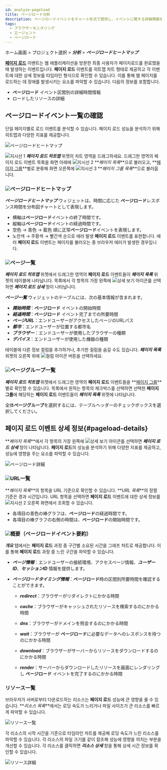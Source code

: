 ```yaml
---
id: analyze-pageload
title: ページロード分析
description: ページロードイベントをチャート形式で提供し、イベントに関する詳細情報を分析できます。
tags:
  - ブラウザーモニタリング
  - エージェント
  - ページロード
---
```


ホーム画面 > プロジェクト選択 > **_分析_** > **_ページロードヒートマップ_**

**[페이지 로드](before-starting#load-page)** 이벤트는 웹 애플리케이션을 방문한 최종 사용자가 페이지로드를 완료했을 때 발생하는 이벤트입니다. **페이지 로드** 이벤트를 히트맵 차트 형태로 제공하고 각 이벤트에 대한 상세 정보를 타임라인 형식으로 확인할 수 있습니다. 이를 통해 웹 페이지를 로드하는 데 장애를 발생시키는 요소를 파악할 수 있습니다. 다음의 정보를 포함합니다.

-   **ページロード** イベント区間別の詳細時間情報
-   ロードしたリソースの詳細

## ページロードイベント一覧の確認

단일 페이지별로 로드 이벤트를 분석할 수 있습니다. 페이지 로드 성능을 분석하기 위해 히트맵과 다양한 지표를 제공합니다.

![ページロードヒートマップ](/img/rum-pageload-event-01.png)

![지시선 1](/img/number-01.png) **_페이지 로드 히트맵_** 위젯의 차트 영역을 드래그하세요. 드래그한 영역의 페이지 로드 이벤트 목록을 화면 아래에 ![지시선 2](/img/number-02.png) **_페이지 목록_**으로 불러오고, **[페이지 그룹](before-starting#page-group)**별로 분류해 화면 오른쪽에 ![지시선 3](/img/number-03.png) **_페이지 그룹 목록_**으로 불러옵니다.

### ![](/img/number-01.png)ページロードヒートマップ

**_ページロードヒートマップ_** ウィジェットは、時間に応じた **ページロード**レスポンス時間を分布図チャートとして表現します。 

-   横軸は**ページロード**イベントの終了時間です。
-   縦軸は**ページロード**イベントの経過時間です。
-   <span class='lowfg'>空色</span> → <span class='normal'>青色</span> → <span class='highfg'>藍色</span> 順に正常**ページロード**イベントを表現します。
-   <span class='logwr'>노란색</span> → <span class='slow'>주황색</span> → <span class='vslow'>빨간색</span> 순으로 에러 발생 **페이지 로드** 이벤트를 표현합니다. 에러 **페이지 로드** 이벤트는 페이지를 불러오는 중 브라우저 에러가 발생한 경우입니다.

### ![](/img/number-02.png)ページ一覧

**_페이지 로드 히트맵_** 위젯에서 드래그한 영역의 **페이지 로드** 이벤트들이 **_페이지 목록_** 위젯의 테이블에 나타납니다. 목록에서 각 항목의 가장 왼쪽에 ![상세 보기 아이콘](/img/ico-detail-view.svg)를 선택하면 **_페이지 로드 상세_** 창이 나타납니다.

**_ページ一覧_** ウィジェットのテーブルには、次の基本情報が含まれます。

-   **_開始時間_**：**ページロード** イベントの開始時間
-   **_経過時間_**：**ページロード** イベント完了までの所要時間
-   **_ページURL_**：エンドユーザーがアクセスしたページのURLパス
-   **_都市_**：エンドユーザーが位置する都市名
-   **_ブラウザー_**：エンドユーザーが使用したブラウザーの種類
-   **_デバイス_**：エンドユーザーが使用した機器の種類

테이블에 다른 정보 컬럼을 추가하거나, 추가한 컬럼을 숨길 수도 있습니다. **_페이지 목록_** 위젯의 오른쪽 위에 ![컬럼 아이콘](/img/ico-column.svg) 버튼을 선택하세요.

### ![](/img/number-03.png)ページグループ一覧

**_페이지 로드 히트맵_** 위젯에서 드래그한 영역의 **페이지 로드** 이벤트들을 **[페이지 그룹](before-starting#page-group)**별로 확인할 수 있습니다. 목록에서 원하는 항목의 체크박스를 선택하면 선택한 **페이지 그룹**에 해당하는 **페이지 로드** 이벤트들이 **_페이지 목록_** 위젯에 나타납니다.

全体**ページグループ**を選択するには、テーブルヘッダーのチェックボックスを選択してください。

## 페이지 로드 이벤트 상세 정보{#pageload-details}

**_페이지 목록_**에서 각 항목의 가장 왼쪽에 ![상세 보기 아이콘](/img/ico-detail-view.svg)를 선택하면 **_페이지 로드 상세_** 창이 나타납니다. **페이지 로드**의 성능을 분석하기 위해 다양한 지표를 제공하고, 성능에 영향을 주는 요소를 파악할 수 있습니다.

![ページロード詳細](/img/rum-pageload-event-02.png)

### ![](/img/number-01.png)URL一覧

**_페이지 목록_**의 항목을 URL 기준으로 확인할 수 있습니다. **_URL 목록_**의 정렬 기준은 경과 시간입니다. URL 항목을 선택하면 **페이지 로드** 이벤트에 대한 상세 정보를 ![지시선 2](/img/number-02.png) 오른쪽 화면에서 조회할 수 있습니다.

-   各項目の青色の棒グラフは、**ページロード**の経過時間です。
-   各項目の棒グラフの右側の時間は、**ページロード**の開始時間です。

### ![](/img/number-02.png)概要（ページロードイベント要約）

**_개요_** 탭에서는 **페이지 로드** 과정 중 구간별 소요된 시간을 그래프 차트로 제공합니다. 이를 통해 **페이지 로드** 과정 중 느린 구간을 파악할 수 있습니다.

-   **_ページ情報_**：エンドユーザーの接続環境、アクセスページ情報、**_ユーザーID_**、**_セッションID_** 情報を提供します。

-   **_ページロードタイミング情報_**：**ページロード**時の区間別所要時間を確認することができます。

    -   **_redirect_**：ブラウザーがリダイレクトにかかる時間

    -   **_cache_**：ブラウザーがキャッシュされたリソースを検索するのにかかる時間

    -   **_dns_**：ブラウザーがドメインを照会するのにかかる時間

    -   **_wait_**：ブラウザーが **ページロード**に必要なデータへのレスポンスを待つのにかかる時間

    -   **_download_**：ブラウザーがサーバーからリソースをダウンロードするのにかかる時間

    -   **_render_**：サーバーからダウンロードしたリソースを画面にレンダリングし **ページロード** イベントを完了するのにかかる時間

### リソース一覧

브라우저가 서버로부터 다운로드하는 리소스는 **페이지 로드** 성능에 큰 영향을 줄 수 있습니다. **_리소스 목록_**에서는 로딩 속도가 느리거나 파일 사이즈가 큰 리소스를 빠르게 파악할 수 있습니다.

![リソース一覧](/img/rum-pageload-event-03.png)

각 리소스의 시작 시간을 기준으로 타임라인 차트를 제공해 로딩 속도가 느린 리소스를 파악할 수 있습니다. 각 리소스의 파일 크기를 같이 참조해 성능에 영향을 끼치는 부분을 개선할 수 있습니다. 각 리소스를 클릭하면 **_리소스 상세_** 창을 통해 상세 시간 정보를 확인할 수 있습니다.

![リソース詳細](/img/rum-pageload-event-04.png)
